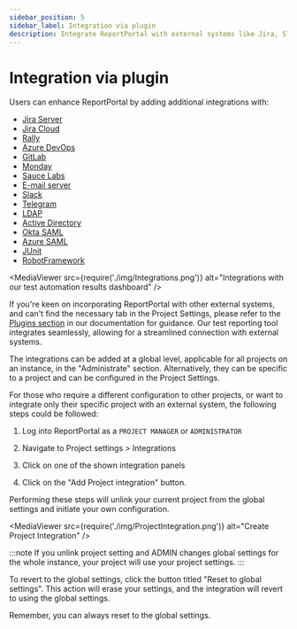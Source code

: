 ```yaml
---
sidebar_position: 5
sidebar_label: Integration via plugin
description: Integrate ReportPortal with external systems like Jira, Slack, and bug tracking tools to enhance your test automation reporting tools capabilities.
---
```


# Integration via plugin

Users can enhance ReportPortal by adding additional integrations with:
* [Jira Server](/plugins/bug-tracking/AtlassianJiraServer)
* [Jira Cloud](/plugins/bug-tracking/AtlassianJiraCloud)
* [Rally](/plugins/bug-tracking/Rally)
* [Azure DevOps](/plugins/bug-tracking/AzureDevOps)
* [GitLab](/plugins/bug-tracking/GitLab)
* [Monday](/plugins/bug-tracking/Monday)
* [Sauce Labs](/plugins/SauceLabs)
* [E-mail server](/plugins/notifications/EmailServer)
* [Slack](/plugins/notifications/Slack)
* [Telegram](/plugins/notifications/Telegram)
* [LDAP](/plugins/authorization/LDAP)
* [Active Directory](/plugins/authorization/ActiveDirectory)
* [Okta SAML](/plugins/authorization/SamlProviders/OktaSaml)
* [Azure SAML](/plugins/authorization/SamlProviders/AzureSaml)
* [JUnit](/plugins/import/JUnit)
* [RobotFramework](/plugins/import/RobotFramework)

<MediaViewer src={require('./img/Integrations.png')} alt="Integrations with our test automation results dashboard" />

If you're keen on incorporating ReportPortal with other external systems, and can't find the necessary tab in the Project Settings, please refer to the [Plugins section](/plugins/) in our documentation for guidance. Our test reporting tool integrates seamlessly, allowing for a streamlined connection with external systems.

The integrations can be added at a global level, applicable for all projects on an instance, in the "Administrate" section. Alternatively, they can be specific to a project and can be configured in the Project Settings.

For those who require a different configuration to other projects, or want to integrate only their specific project with an external system, the following steps could be followed:

1. Log into ReportPortal as a `PROJECT MANAGER` or `ADMINISTRATOR`

2. Navigate to Project settings > Integrations

3. Click on one of the shown integration panels

4. Click on the "Add Project integration" button.

Performing these steps will unlink your current project from the global settings and initiate your own configuration.

<MediaViewer src={require('./img/ProjectIntegration.png')} alt="Create Project Integration" />

:::note
If you unlink project setting and ADMIN changes global settings for the whole instance, your project will use your project settings.
:::

To revert to the global settings, click the button titled "Reset to global settings". This action will erase your settings, and the integration will revert to using the global settings.

Remember, you can always reset to the global settings.
